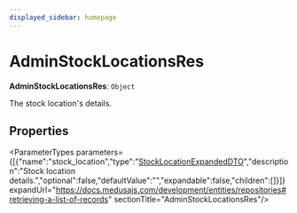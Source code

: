```yaml
---
displayed_sidebar: homepage
---
```



# AdminStockLocationsRes

 **AdminStockLocationsRes**: `Object`

The stock location's details.

## Properties

<ParameterTypes parameters={[{"name":"stock_location","type":"[StockLocationExpandedDTO](medusa.StockLocationExpandedDTO.mdx)","description":"Stock location details.","optional":false,"defaultValue":"","expandable":false,"children":[]}]} expandUrl="https://docs.medusajs.com/development/entities/repositories#retrieving-a-list-of-records" sectionTitle="AdminStockLocationsRes"/>
